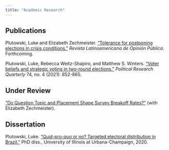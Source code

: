 ```yaml
---
title: "Academic Research"
---
```


## Publications

Plutowski, Luke and Elizabeth Zechmeister.  ["Tolerance for postponing elections in crisis conditions."](files/research/rlop.docx) _Revista Latinoamericana de Opinión Pública_.  Forthcoming.  

Plutowski, Luke, Rebecca Weitz-Shapiro, and Matthew S. Winters. ["Voter beliefs and strategic voting in two-round elections."](https://journals.sagepub.com/doi/full/10.1177/1065912920940791) _Political Research Quarterly_ 74, no. 4 (2021): 852-865.

## Under Review

["Do Question Topic and Placement Shape Survey Breakoff Rates?"](files/research/haitibreakoff.pdf)  (with Elizabeth Zechmeister).

## Dissertation

Plutowski, Luke. ["Quid-pro-quo or no? Targeted electoral distribution in Brazil."](https://core.ac.uk/reader/334979830) PhD diss., University of Illinois at Urbana-Champaign, 2020.
